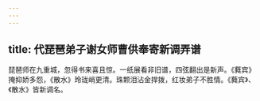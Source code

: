```yaml
---
---
---
```

title: 代琵琶弟子谢女师曹供奉寄新调弄谱
---



琵琶师在九重城，忽得书来喜且惊。一纸展看非旧谱，四弦翻出是新声。《蕤宾》掩抑娇多怨，《散水》玲珑峭更清。珠颗泪沾金捍拨，红妆弟子不胜情。《蕤宾》、《散水》皆新调名。